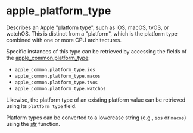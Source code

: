 <html devsite>
<head>
  <meta name="project_path" value="/_project.yaml">
  <meta name="book_path" value="/versions/6.1.0/_book.yaml">
</head>
<body>

<h1 class="page-title" id="modules.apple_platform_type">apple_platform_type</h1>

<!-- {% raw %} -->

Describes an Apple "platform type", such as iOS, macOS, tvOS, or watchOS. This is distinct from a "platform", which is the platform type combined with one or more CPU architectures.<p>Specific instances of this type can be retrieved by accessing the fields of the <a href='apple_common.html#platform_type'>apple_common.platform_type</a>:<br><ul><li><code>apple_common.platform_type.ios</code></li><li><code>apple_common.platform_type.macos</code></li><li><code>apple_common.platform_type.tvos</code></li><li><code>apple_common.platform_type.watchos</code></li></ul><p>Likewise, the platform type of an existing platform value can be retrieved using its <code>platform_type</code> field.<p>Platform types can be converted to a lowercase string (e.g., <code>ios</code> or <code>macos</code>) using the <a href='globals.html#str'>str</a> function.



</body>
</html>

<!-- {% endraw %} -->
